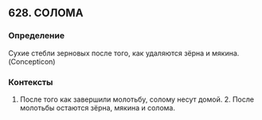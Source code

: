 ## 628. СОЛОМА
### Определение
Сухие стебли зерновых после того, как удаляются зёрна и мякина. (Concepticon)

### Контексты
1. После того как завершили молотьбу, солому несут домой. 2. После молотьбы остаются зёрна, мякина и солома.

